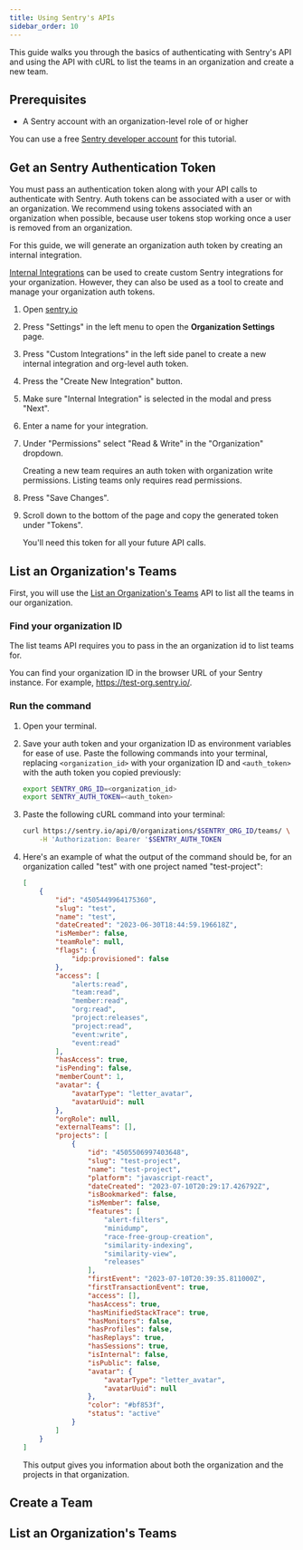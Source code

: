 ```yaml
---
title: Using Sentry's APIs
sidebar_order: 10
---
```


This guide walks you through the basics of authenticating with Sentry's API and using the API with cURL to list the teams in an organization and create a new team.

## Prerequisites

- A Sentry account with an organization-level role of <TODO SHANA> or higher

You can use a free [Sentry developer account](https://sentry.io/pricing/) for this tutorial.

## Get an Sentry Authentication Token

You must pass an authentication token along with your API calls to authenticate with Sentry. Auth tokens can be associated with a user or with an organization. We recommend using tokens associated with an organization when possible, because user tokens stop working once a user is removed from an organization.

For this guide, we will generate an organization auth token by creating an internal integration.

[Internal Integrations](/product/integrations/integration-platform/internal-integration/) can be used to create custom Sentry integrations for your organization. However, they can also be used as a tool to create and manage your organization auth tokens.

1. Open [sentry.io](https://sentry.io/)

1. Press "Settings" in the left menu to open the **Organization Settings** page.

1. Press "Custom Integrations" in the left side panel to create a new internal integration and org-level auth token.

1. Press the "Create New Integration" button.

1. Make sure "Internal Integration" is selected in the modal and press "Next".

1. Enter a name for your integration.

1. Under "Permissions" select "Read & Write" in the "Organization" dropdown.

    Creating a new team requires an auth token with organization write permissions. Listing teams only requires read permissions.

1. Press "Save Changes".

1. Scroll down to the bottom of the page and copy the generated token under "Tokens".

    You'll need this token for all your future API calls.

## List an Organization's Teams

First, you will use the [List an Organization's Teams](https://docs.sentry.io/api/teams/list-an-organizations-teams/) API to list all the teams in our organization.

### Find your organization ID

The list teams API requires you to pass in the an organization id to list teams for.

You can find your organization ID in the browser URL of your Sentry instance. For example, https://test-org.sentry.io/.

### Run the command

1. Open your terminal.

1. Save your auth token and your organization ID as environment variables for ease of use. Paste the following commands into your terminal, replacing `<organization_id>` with your organization ID and `<auth_token>` with the auth token you copied previously:

    ```bash
    export SENTRY_ORG_ID=<organization_id>
    export SENTRY_AUTH_TOKEN=<auth_token>
    ```

1. Paste the following cURL command into your terminal:

    ```bash
    curl https://sentry.io/api/0/organizations/$SENTRY_ORG_ID/teams/ \
        -H 'Authorization: Bearer '$SENTRY_AUTH_TOKEN
    ```

1. Here's an example of what the output of the command should be, for an organization called "test" with one project named "test-project":

    ```json
    [
        {
            "id": "4505449964175360",
            "slug": "test",
            "name": "test",
            "dateCreated": "2023-06-30T18:44:59.196618Z",
            "isMember": false,
            "teamRole": null,
            "flags": {
                "idp:provisioned": false
            },
            "access": [
                "alerts:read",
                "team:read",
                "member:read",
                "org:read",
                "project:releases",
                "project:read",
                "event:write",
                "event:read"
            ],
            "hasAccess": true,
            "isPending": false,
            "memberCount": 1,
            "avatar": {
                "avatarType": "letter_avatar",
                "avatarUuid": null
            },
            "orgRole": null,
            "externalTeams": [],
            "projects": [
                {
                    "id": "4505506997403648",
                    "slug": "test-project",
                    "name": "test-project",
                    "platform": "javascript-react",
                    "dateCreated": "2023-07-10T20:29:17.426792Z",
                    "isBookmarked": false,
                    "isMember": false,
                    "features": [
                        "alert-filters",
                        "minidump",
                        "race-free-group-creation",
                        "similarity-indexing",
                        "similarity-view",
                        "releases"
                    ],
                    "firstEvent": "2023-07-10T20:39:35.811000Z",
                    "firstTransactionEvent": true,
                    "access": [],
                    "hasAccess": true,
                    "hasMinifiedStackTrace": true,
                    "hasMonitors": false,
                    "hasProfiles": false,
                    "hasReplays": true,
                    "hasSessions": true,
                    "isInternal": false,
                    "isPublic": false,
                    "avatar": {
                        "avatarType": "letter_avatar",
                        "avatarUuid": null
                    },
                    "color": "#bf853f",
                    "status": "active"
                }
            ]
        }
    ]
    ```

    This output gives you information about both the organization and the projects in that organization.

## Create a Team

## List an Organization's Teams

